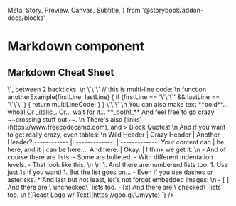   Meta,
  Story,
  Preview,
  Canvas,
  Subtitle,
} from '@storybook/addon-docs/blocks'

<Meta title="Components/Text/Markdown" />

# Markdown component

<Canvas>
  <Markdown source={'`this is makrdown!`'} />
</Canvas>

## Markdown Cheat Sheet

<Canvas>
  <Markdown
    source={`
# Welcome to my React Markdown Editor!
\n
## This is a sub-heading...
### And here's some other cool stuff:
\n
Heres some code, \`<div ></div>\`, between 2 backticks.
\n
\`\`\`
// this is multi-line code:
\n
function anotherExample(firstLine, lastLine) {
    if (firstLine == '\`\`\`' && lastLine == '\`\`\`') {
      return multiLineCode;
  }
}
\`\`\`
\n
You can also make text **bold**... whoa!
Or _italic_.
Or... wait for it... **_both!_**
And feel free to go crazy ~~crossing stuff out~~.
\n
There's also [links](https://www.freecodecamp.com), and
> Block Quotes!
\n
And if you want to get really crazy, even tables:
\n
Wild Header | Crazy Header | Another Header?
------------ |: -------------: | -------------:
Your content can | be here, and it | can be here....
And here. | Okay. | I think we get it.
\n
- And of course there are lists.
  - Some are bulleted.
      - With different indentation levels.
        - That look like this.
\n
\n
1. And there are numbererd lists too.
1. Use just 1s if you want!
1. But the list goes on...
- Even if you use dashes or asterisks.
* And last but not least, let's not forget embedded images:
\n
- [ ] And there are \`unchecked\` lists too.
- [x] And there are \`checked\` lists too.
\n
![React Logo w/ Text](https://goo.gl/Umyytc)
`}
  />
</Canvas>
